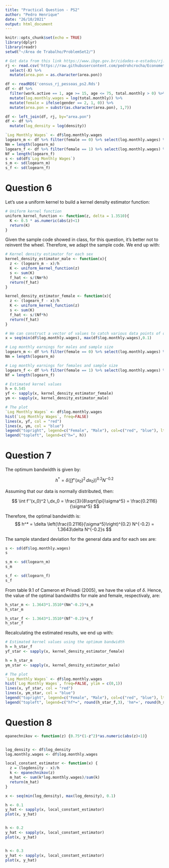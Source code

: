 ```yaml
---
title: "Practical Question - PS2"
author: "Pedro Henrique"
date: "26/10/2021"
output: html_document
---
```


```r
knitr::opts_chunk$set(echo = TRUE)
library(dplyr)
library(readr)
setwd("~/Área de Trabalho/ProblemSet2/")

# Got data from this link https://www.ibge.gov.br/cidades-e-estados/rj.html
rj <- read.csv('https://raw.githubusercontent.com/pedrohcrocha/Econometrics/main/Problem%20Set%202/rj_density.csv') %>% 
  select(-X) %>% 
  mutate(area.pon = as.character(area.pon))

df <- readRDS('census_rj_pessoas_ps2.Rds')
df <- df %>% 
  filter(work.active == 1, age >= 15, age <= 75, total.monthly > 0) %>% 
  mutate(log.monthly.wages = log(total.monthly)) %>% 
  mutate(female = ifelse(gender == 2, 1, 0)) %>% 
  mutate(area.pon = substr(as.character(area.pon), 1,7))

df <- left_join(df, rj, by="area.pon")
df <- df %>% 
  mutate(log_density = log(density))

`Log Monthly Wages` <- df$log.monthly.wages
logearn_m <- df %>% filter(female == 0) %>% select(log.monthly.wages) %>% pull()
Nm = length(logearn_m)
logearn_f <- df %>% filter(female == 1) %>% select(log.monthly.wages) %>% pull()
Nf = length(logearn_f)
s <- sd(df$`Log Monthly Wages`)
s_m <- sd(logearn_m)
s_f <- sd(logearn_f)

```

# Question 6

Let's use a uniform kernel to build a kernel density estimator function:

```r

# Uniform kernel function
uniform_kernel_function <- function(z, delta = 1.3510){
  K <- 0.5 * as.numeric(abs(z)<1)
  return(K)
}
```

Given the sample code showed in class, for this question, it's better not to reinvent the wheel. Therefore, we adapt the sample code. We end up with:

```r
# Kernel density estimator for each sex
kernel_density_estimator_male <- function(x){
  z <- (logearn_m - x)/h
  K <- uniform_kernel_function(z)
  s <- sum(K)
  f_hat <- s/(Nm*h)
  return(f_hat)
}

kernel_density_estimator_female <- function(x){
  z <- (logearn_f - x)/h
  K <- uniform_kernel_function(z)
  s <- sum(K)
  f_hat <- s/(Nf*h)
  return(f_hat)
}

# We can construct a vector of values to catch various data points of our variable
x = seq(min(df$log.monthly.wages), max(df$log.monthly.wages),0.1)

# Log monthly earnings for males and sample size
logearn_m <- df %>% filter(female == 0) %>% select(log.monthly.wages) %>% pull()
Nm = length(logearn_m)

# Log monthly earnings for females and sample size
logearn_f <- df %>% filter(female == 1) %>% select(log.monthly.wages) %>% pull()
Nf = length(logearn_f)

# Estimated kernel values
h = 0.545
yf <- sapply(x, kernel_density_estimator_female)
ym <- sapply(x, kernel_density_estimator_male)

# The plot
`Log Monthly Wages` <- df$log.monthly.wages
hist(`Log Monthly Wages`, freq=FALSE)
lines(x, yf, col = "red")
lines(x, ym, col = "blue")
legend("topright", legend=c("Female", "Male"), col=c("red", "blue"), lty=1, cex=0.8)
legend("topleft", legend=c("h=", h))
```

# Question 7

The optimum bandwidth is given by:

$$ h^* = \delta \left( \int f''(x_0)^2 \,dx_0) \right)^{0.2} N^{-0.2} $$

Assuming that our data is normally distributed, then:

$$ \int f''(x_0)^2 \,dx_0 = \frac{3}{8\sqrt{\pi}\sigma^5} = \frac{0.2116}{\sigma^5} $$

Therefore, the optimal bandwidth is:
$$ h^*  = \delta \left(\frac{0.2116}{\sigma^5}\right)^{0.2} N^{-0.2} = 1.3643\delta N^{-0.2}s $$  

The sample standard deviation for the general data and for each sex are:

``` r
s <- sd(df$log.monthly.wages)
s

s_m <- sd(logearn_m)
s_m

s_f <- sd(logearn_f)
s_f
```


From table 9.1 of Cameron et Privadi (2005), we have the value of $\delta$. Hence, the value of the optimal bandwidths for male and female, respectivaly, are:


``` r
h_star_m <- 1.3643*1.3510*(Nm^-0.2)*s_m
h_star_m

h_star_f <- 1.3643*1.3510*(Nf^-0.2)*s_f
h_star_f
```

Recalculating the estimated results, we end up with:

```r
# Estimated kernel values using the optimum bandwidth
h = h_star_f
yf_star <- sapply(x, kernel_density_estimator_female)

h = h_star_m
ym_star <- sapply(x, kernel_density_estimator_male)

# The plot
`Log Monthly Wages` <- df$log.monthly.wages
hist(`Log Monthly Wages`, freq=FALSE, ylim = c(0,1))
lines(x, yf_star, col = "red")
lines(x, ym_star, col = "blue")
legend("topright", legend=c("Female", "Male"), col=c("red", "blue"), lty=1, cex=0.8)
legend("topleft", legend=c("hf*=", round(h_star_f,3), 'hm*=', round(h_star_m,3)), cex=0.8)
```

# Question 8

```r
epanechnikov <- function(z) {0.75*(1-z^2)*as.numeric(abs(z)<1)}  


log_density <- df$log_density
log.monthly.wages <- df$log.monthly.wages

local_constant_estimator <- function(x) {
  z = (logdensity - x)/h
  k <- epanechnikov(z)
  m_hat <- sum(k*log.monthly.wages)/sum(k)
  return(m_hat)
}

x <- seq(min(log_density), max(log_density), 0.1)

h <- 0.1
y_hat <- sapply(x, local_constant_estimator)
plot(x, y_hat)


h <- 0.2
y_hat <- sapply(x, local_constant_estimator)
plot(x, y_hat)


h <- 0.3
y_hat <- sapply(x, local_constant_estimator)
plot(x, y_hat)

```



